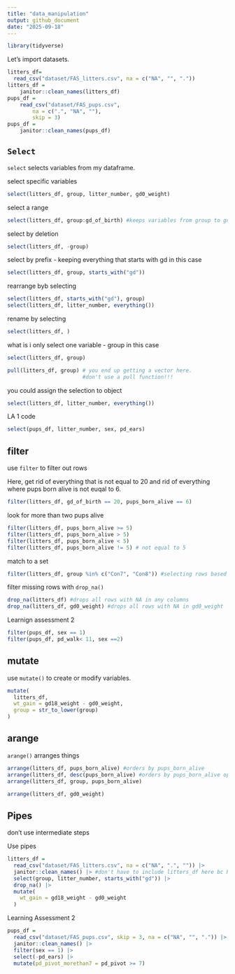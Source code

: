 ```yaml
---
title: "data_manipulation"
output: github_document
date: "2025-09-18"
---
```


```r
library(tidyverse)
```

Let's import datasets.

```r
litters_df=
  read_csv("dataset/FAS_litters.csv", na = c("NA", "", "."))
litters_df = 
    janitor::clean_names(litters_df)
pups_df = 
    read_csv("dataset/FAS_pups.csv",
        na = c(".", "NA", ""), 
        skip = 3)
pups_df = 
    janitor::clean_names(pups_df)
```

## `Select`

`select` selects variables from my dataframe.

select specific variables
```r
select(litters_df, group, litter_number, gd0_weight)
```

select a range
```r
select(litters_df, group:gd_of_birth) #keeps variables from group to gd of birth
```

select by deletion
```r
select(litters_df, -group)
```

select by prefix - keeping everything that starts with gd in this case
```r
select(litters_df, group, starts_with("gd"))
```

rearrange byb selecting
```r
select(litters_df, starts_with("gd"), group)
select(litters_df, litter_number, everything())
```

rename by selecting
```r
select(litters_df, )
```

what is i only select one variable - group in this case
```r
select(litters_df, group)

pull(litters_df, group) # you end up getting a vector here. 
                        #don't use a pull function!!!
```

you could assign the selection to object
```r
select(litters_df, litter_number, everything())

```

LA 1 code
```r
select(pups_df, litter_number, sex, pd_ears)
```

## filter

use `filter` to filter out rows

Here, get rid of everything that is not equal to 20 and rid of everything where pups born alive is not euqal to 6.
```r
filter(litters_df, gd_of_birth == 20, pups_born_alive == 6)
```

look for more than two pups alive
```r
filter(litters_df, pups_born_alive >= 5)
filter(litters_df, pups_born_alive > 5)
filter(litters_df, pups_born_alive < 5)
filter(litters_df, pups_born_alive != 5) # not equal to 5

```

match to a set
```r
filter(litters_df, group %in% c("Con7", "Con8")) #selecting rows based on character variable
```

filter missing rows with `drop_na()`

```r
drop_na(litters_df) #drops all rows with NA in any columns
drop_na(litters_df, gd0_weight) #drops all rows with NA in gd0_weight
```

Learnign assessment 2
```r
filter(pups_df, sex == 1)
filter(pups_df, pd_walk< 11, sex ==2)
```


## mutate
use `mutate()` to create or modify variables.

```r
mutate(
  litters_df,
  wt_gain = gd18_weight - gd0_weight,
  group = str_to_lower(group)
)
```

## arange

`arange()` arranges things

```r
arrange(litters_df, pups_born_alive) #orders by pups_born_alive
arrange(litters_df, desc(pups_born_alive) #orders by pups_born_alive opposite order
arrange(litters_df, group, pups_born_alive)

arrange(litters_df, gd0_weight)
```

## Pipes

don't use intermediate steps

Use pipes
```r
litters_df = 
  read_csv("dataset/FAS_litters.csv", na = c("NA", ".", "")) |> 
  janitor::clean_names() |> #don't have to include litters_df here bc R                             knows what you are talking about litters_df
  select(group, litter_number, starts_with("gd")) |> 
  drop_na() |> 
  mutate(
    wt_gain = gd18_weight - gd0_weight
  )
```

Learning Assessment 2

```r
pups_df =
  read_csv("dataset/FAS_pups.csv", skip = 3, na = c("NA", "", ".")) |> 
  janitor::clean_names() |> 
  filter(sex == 1) |> 
  select(-pd_ears) |> 
  mutate(pd_pivot_morethan7 = pd_pivot >= 7)

```






